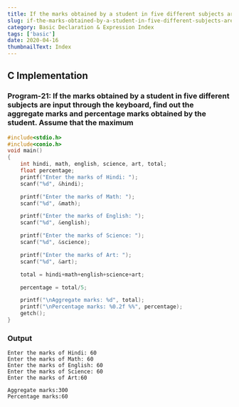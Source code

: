 ```yaml
---
title: If the marks obtained by a student in five different subjects are input through the keyboard, find out the aggregate marks and percentage marks obtained by the student. Assume that the maximum
slug: if-the-marks-obtained-by-a-student-in-five-different-subjects-are-input-through-the-keyboard-find-out-the-aggregate-marks-and-percentage-marks-obtained-by-the-student-assume-that-the-maximum
category: Basic Declaration & Expression Index
tags: ['basic']
date: 2020-04-16
thumbnailText: Index
---
```


## C Implementation
### Program-21: If the marks obtained by a student in five different subjects are input through the keyboard, find out the aggregate marks and percentage marks obtained by the student. Assume that the maximum
```c
#include<stdio.h>
#include<conio.h>
void main()
{
    int hindi, math, english, science, art, total;
    float percentage;
    printf("Enter the marks of Hindi: ");
    scanf("%d", &hindi);

    printf("Enter the marks of Math: ");
    scanf("%d", &math);

    printf("Enter the marks of English: ");
    scanf("%d", &english);

    printf("Enter the marks of Science: ");
    scanf("%d", &science);

    printf("Enter the marks of Art: ");
    scanf("%d", &art);

    total = hindi+math+english+science+art;

    percentage = total/5;

    printf("\nAggregate marks: %d", total);
    printf("\nPercentage marks: %0.2f %%", percentage);
    getch();
}
```
### Output
```
Enter the marks of Hindi: 60
Enter the marks of Math: 60
Enter the marks of English: 60
Enter the marks of Science: 60
Enter the marks of Art:60

Aggregate marks:300
Percentage marks:60
```

